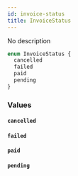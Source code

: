 ```yaml
---
id: invoice-status
title: InvoiceStatus
---
```


No description

```graphql
enum InvoiceStatus {
  cancelled
  failed
  paid
  pending
}
```

### Values

#### `cancelled`

#### `failed`

#### `paid`

#### `pending`
